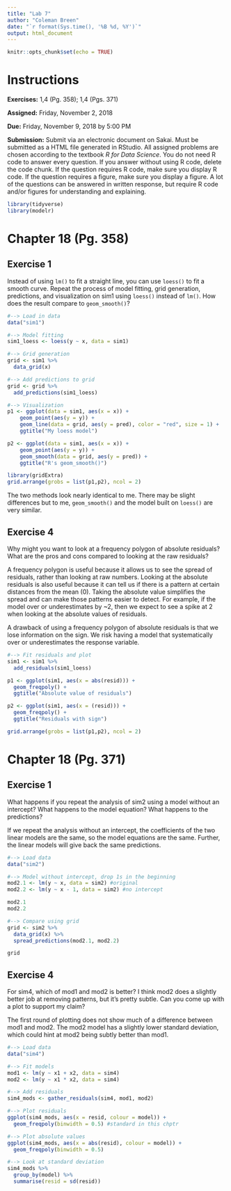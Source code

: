 ---
title: "Lab 7"
author: "Coleman Breen"
date: "`r format(Sys.time(), '%B %d, %Y')`"
output: html_document
---

```{r setup, include=FALSE}
knitr::opts_chunk$set(echo = TRUE)
```

# Instructions

**Exercises:**  1,4 (Pg. 358); 1,4 (Pgs. 371)

**Assigned:** Friday, November 2, 2018

**Due:** Friday, November 9, 2018 by 5:00 PM

**Submission:** Submit via an electronic document on Sakai. Must be submitted as a HTML file generated in RStudio. All assigned problems are chosen according to the textbook *R for Data Science*. You do not need R code to answer every question. If you answer without using R code, delete the code chunk. If the question requires R code, make sure you display R code. If the question requires a figure, make sure you display a figure. A lot of the questions can be answered in written response, but require R code and/or figures for understanding and explaining.

```{r, include=FALSE}
library(tidyverse)
library(modelr)
```


# Chapter 18 (Pg. 358)

##  Exercise 1  

Instead of using `lm()` to fit a straight line, you can use `loess()` to  fit  a  smooth  curve.  Repeat  the  process  of model  fitting, grid generation, predictions, and visualization on sim1 using `loess()` instead  of `lm()`. How  does  the  result compare  to `geom_smooth()`?

```{r}
#--> Load in data
data("sim1")

#--> Model fitting
sim1_loess <- loess(y ~ x, data = sim1)

#--> Grid generation
grid <- sim1 %>%
  data_grid(x)

#--> Add predictions to grid
grid <- grid %>%
  add_predictions(sim1_loess)

#--> Visualization
p1 <- ggplot(data = sim1, aes(x = x)) +
    geom_point(aes(y = y)) +
    geom_line(data = grid, aes(y = pred), color = "red", size = 1) +
    ggtitle("My loess model")

p2 <- ggplot(data = sim1, aes(x = x)) +
    geom_point(aes(y = y)) +
    geom_smooth(data = grid, aes(y = pred)) +
    ggtitle("R's geom_smooth()")

library(gridExtra)
grid.arrange(grobs = list(p1,p2), ncol = 2)

```

The two methods look nearly identical to me. There may be slight differences but to me, `geom_smooth()` and the model built on `loess()` are very similar.

##  Exercise 4  
Why might you want to look at a frequency polygon of absolute
residuals?  What  are  the  pros  and  cons  compared  to looking  at the raw residuals?  

A frequency polygon is useful because it allows us to see the spread of residuals, rather than looking at raw numbers. Looking at the absolute residuals is also useful because it can tell us if there is a pattern at certain distances from the mean (0). Taking the absolute value simplifies the spread and can make those patterns easier to detect. For example, if the model over or underestimates by ~2, then we expect to see a spike at 2 when looking at the absolute values of residuals.  

A drawback of using a frequency polygon of absolute residuals is that we lose information on the sign. We risk having a model that systematically over or underestimates the response variable.

```{r}
#--> Fit residuals and plot
sim1 <- sim1 %>%
  add_residuals(sim1_loess)

p1 <- ggplot(sim1, aes(x = abs(resid))) +
  geom_freqpoly() +
  ggtitle("Absolute value of residuals")

p2 <- ggplot(sim1, aes(x = (resid))) +
  geom_freqpoly() +
  ggtitle("Residuals with sign")

grid.arrange(grobs = list(p1,p2), ncol = 2)
```

# Chapter 18 (Pg. 371)

##  Exercise 1  
What  happens  if  you  repeat  the  analysis  of sim2 using  a model without  an  intercept?  What  happens  to  the  model equation? What happens to the predictions?  

If we repeat the analysis without an intercept, the coefficients of the two linear models are the same, so the model equations are the same. Further, the linear models will give back the same predictions.

```{r}
#--> Load data
data("sim2")

#--> Model without intercept, drop 1s in the beginning
mod2.1 <- lm(y ~ x, data = sim2) #original
mod2.2 <- lm(y ~ x - 1, data = sim2) #no intercept

mod2.1
mod2.2

#--> Compare using grid
grid <- sim2 %>%
  data_grid(x) %>%
  spread_predictions(mod2.1, mod2.2)

grid
```

##  Exercise 4  
For sim4, which of mod1 and mod2 is better? I think mod2 does a
slightly  better  job  at  removing  patterns,  but  it's pretty subtle. Can you come up with a plot to support my claim?  

The first round of plotting does not show much of a difference between mod1 and mod2. The mod2 model has a slightly lower standard deviation, which could hint at mod2 being subtly better than mod1.

```{r}
#--> Load data
data("sim4")

#--> Fit models
mod1 <- lm(y ~ x1 + x2, data = sim4)
mod2 <- lm(y ~ x1 * x2, data = sim4)

#--> Add residuals
sim4_mods <- gather_residuals(sim4, mod1, mod2)

#--> Plot residuals
ggplot(sim4_mods, aes(x = resid, colour = model)) +
  geom_freqpoly(binwidth = 0.5) #standard in this chptr

#--> Plot absolute values
ggplot(sim4_mods, aes(x = abs(resid), colour = model)) +
  geom_freqpoly(binwidth = 0.5)

#--> Look at standard deviation
sim4_mods %>%
  group_by(model) %>%
  summarise(resid = sd(resid))
```
